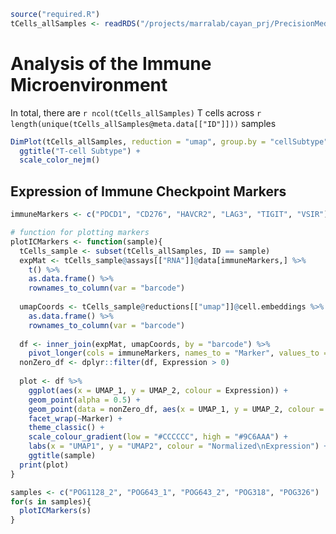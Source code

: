 
```r
source("required.R")
tCells_allSamples <- readRDS("/projects/marralab/cayan_prj/PrecisionMed/Data/allTCells_merged_fastMNNCorrected.RDS")
```

# Analysis of the Immune Microenvironment

In total, there are `r ncol(tCells_allSamples)` T cells across `r length(unique(tCells_allSamples@meta.data[["ID"]]))` samples

```r
DimPlot(tCells_allSamples, reduction = "umap", group.by = "cellSubtype") +
  ggtitle("T-cell Subtype") +
  scale_color_nejm()
```

## Expression of Immune Checkpoint Markers

```r
immuneMarkers <- c("PDCD1", "CD276", "HAVCR2", "LAG3", "TIGIT", "VSIR")

# function for plotting markers
plotICMarkers <- function(sample){
  tCells_sample <- subset(tCells_allSamples, ID == sample)
  expMat <- tCells_sample@assays[["RNA"]]@data[immuneMarkers,] %>%
    t() %>%
    as.data.frame() %>%
    rownames_to_column(var = "barcode")
  
  umapCoords <- tCells_sample@reductions[["umap"]]@cell.embeddings %>%
    as.data.frame() %>%
    rownames_to_column(var = "barcode")
  
  df <- inner_join(expMat, umapCoords, by = "barcode") %>%
    pivot_longer(cols = immuneMarkers, names_to = "Marker", values_to = "Expression")
  nonZero_df <- dplyr::filter(df, Expression > 0)
  
  plot <- df %>%
    ggplot(aes(x = UMAP_1, y = UMAP_2, colour = Expression)) +
    geom_point(alpha = 0.5) +
    geom_point(data = nonZero_df, aes(x = UMAP_1, y = UMAP_2, colour = Expression)) +
    facet_wrap(~Marker) +
    theme_classic() +
    scale_colour_gradient(low = "#CCCCCC", high = "#9C6AAA") +
    labs(x = "UMAP1", y = "UMAP2", colour = "Normalized\nExpression") +
    ggtitle(sample)
  print(plot)
}
```

```r
samples <- c("POG1128_2", "POG643_1", "POG643_2", "POG318", "POG326")
for(s in samples){
  plotICMarkers(s)
}
```




